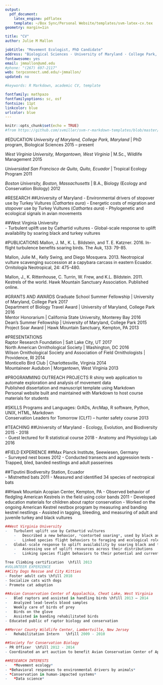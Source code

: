 ```yaml
---
output: 
  pdf_document:
    latex_engine: pdflatex
    template: ~/Box Sync/Personal Website/templates/svm-latex-cv.tex
geometry: margin=1in

title: "CV"
author: Julie M Mallon

jobtitle: "Movement Ecologist, PhD Candidate"
address: "Biological Sciences · University of Maryland · College Park, MD 20012 · USA"
fontawesome: yes
email: jmmallon@umd.edu
#phone: "(267) 697-2117"
web: terpconnect.umd.edu/~jmmallon/
updated: no

#keywords: R Markdown, academic CV, template

fontfamily: mathpazo
fontfamilyoptions: sc, osf
fontsize: 11pt
linkcolor: blue
urlcolor: blue
---
```


```r
knitr::opts_chunk$set(echo = TRUE)
#from https://github.com/svmiller/svm-r-markdown-templates/blob/master/svm-rmarkdown-cv.Rmd
```


#EDUCATION
*University of Maryland, College Park, Maryland* | PhD program, Biological Sciences \hfill 2015 – present 

*West Virginia University, Morgantown, West Virginia* | M.Sc., Wildlife Management  \hfill 2015  

*Universidad San Francisco de Quito, Quito, Ecuador* | Tropical Ecology Program \hfill 2011  

*Boston University, Boston, Massachusetts* | B.A., Biology (Ecology and Conservation Biology) \hfill 2012   


#RESEARCH
##University of Maryland 
-	Environmental drivers of stopover use by Turkey Vultures (*Cathartes aura*)
- Energetic costs of migration and stopover use by Turkey Vultures (*Cathartes aura*)
- Phylogenetic and ecological signals in avian movements 


##West Virginia University			  
-	Turbulent uplift use by Cathartid vultures
-	Global-scale response to uplift availability by soaring black and turkey vultures  


#PUBLICATIONS
Mallon, J. M., K. L. Bildstein, and T. E. Katzner. 2016. In-flight turbulence benefits soaring birds. The Auk, 133: 79-85. 

Mallon, Julie M., Kelly Swing, and Diego Mosquera. 2013. Neotropical vulture scavenging succession at a capybara carcass in eastern Ecuador. Ornitología Neotropical, 24: 475-480. 

Mallon, J., K. Rittenhouse, C. Turrin, W. Frew, and K.L. Bildstein. 2011. Kestrels of the world. Hawk Mountain Sanctuary Association. Published online.

#GRANTS AND AWARDS
Graduate School Summer Fellowship | University of Maryland, College Park \hfill 2017  
Department of Biology Travel Award | University of Maryland, College Park \hfill 2016  
Mentor Honorarium | California State University, Monterey Bay  \hfill 2016  
Dean's Summer Fellowship | University of Maryland, College Park \hfill 2015  
Project Soar Award | Hawk Mountain Sanctuary, Kempton, PA \hfill 2013		


#PRESENTATIONS  
Raptor Research Foundation | Salt Lake City, UT \hfill 2017  
North American Ornithological Society | Washington, DC \hfill 2016  
Wilson Ornithological Society and Association of Field Ornithologists | Providence, RI \hfill 2014  
Monticello Bird Club | Charlottesville, Virginia		\hfill  2014	  
Mountaineer Audubon | Morgantown, West Virginia \hfill 2013  

#PROGRAMMING OUTREACH PROJECTS
R shiny web application to automate exploration and analysis of movement data  
Published dissertation and manuscript template using Markdown  
Personal website built and maintained with Markdown to host course materials for students   

	 
#SKILLS
Programs and Languages:  GrADs, ArcMap, R software, Python, UNIX, HTML, Markdown  
Conservation Leaders for Tomorrow (CLfT) – hunter safety course \hfill 2013  

#TEACHING
##University of Maryland
- Ecology, Evolution, and Biodiversity \hfill 2015 - 2018  
- Guest lectured for R statistical course \hfill 2018
- Anatomy and Physiology Lab  \hfill 2016  

#FIELD EXPERIENCE
##Max Planck Institute, Seewiesen, Germany  
-	Surveyed nest boxes  \hfill 2012
-	Conducted transects and aggression tests
-	Trapped, bled, banded nestlings and adult passerines

##Tiputini Biodiversity Station, Ecuador  
-	Mistnetted bats \hfill 2011 
-	Measured and identified 34 species of neotropical bats

##Hawk Mountain Acopian Center, Kempton, PA 
-	Observed behavior of fledgling American Kestrels in the field using color bands \hfill 2011 
-	Developed education materials for children about raptor conservation
-	Worked on the ongoing American Kestrel nestbox program by measuring and banding kestrel nestlings
-	Assisted in tagging, bleeding, and measuring of adult and juvenile turkey and black vultures


    

```r
##West Virginia University			  
-	Turbulent uplift use by Cathartid vultures  
    -	Described a new behavior, *contorted soaring*, used by black and turkey vultures
    -	Linked species flight behaviors to foraging and ecological role as scavengers  
-	Global-scale response to uplift availability by soaring black and turkey vultures  
    -	Assessing use of uplift resources across their distributions
    -	Linking species flight behaviors to their potential and current distributions across North and South America  

Tree Climbing certification  \hfill 2013  
#VOLUNTEER EXPERIENCE	
##City Dogs Rescue and City Kitties 
- Foster adult cats \hfill 2018
- Socialize cats with dogs
- Promote cat adoption

##Avian Conservation Center of Appalachia, Cheat Lake, West Virginia 
-	Bled raptors and assisted in handling birds \hfill 2013 – 2014
-	Analyzed lead-levels blood samples
-	Weekly care of birds of prey
-	Birds on the glove 
-	Assisted in banding rehabilitated birds
- Educated public of raptor biology and conservation

##Mercer County Wildlife Center, Lambertville, New Jersey
-	Rehabilitation Intern   \hfill 2009 - 2010  

##Society for Conservation Biology  
- PR Officer  \hfill 2012 - 2014
- Coordinated an art auction to benefit Avian Conservation Center of Appalachia

##RESEARCH INTERESTS
-	*Movement ecology* 
- *Behavioral responses to environmental drivers by animals*
- *Conservation in human-impacted systems*
-	*Data science* 
```

